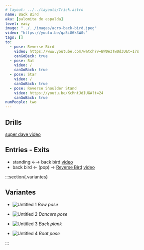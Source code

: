 ```yaml
---
# layout: ../../layouts/Trick.astro
name: Back Bird
aka: [palomita de espalda]
level: easy
image: "../../images/acro-back-bird.jpeg"
video: "https://youtu.be/qa5iG6k3W0s"
tags: []
to:
  - pose: Reverse Bird
    video: https://www.youtube.com/watch?v=BW0e3TwUd3U&t=17s
    canGoBack: true
  - pose: Bat
    video: /
    canGoBack: true
  - pose: Star
    video: /
    canGoBack: true
  - pose: Reverse Shoulder Stand
    video: https://youtu.be/KcMntJdIUGA?t=24
    canGoBack: true
numPeople: two
---
```


## Drills

[super dave video](https://www.youtube.com/watch?v=qa5iG6k3W0s)

## Entries - Exits

- standing ←→ back bird [video](https://youtu.be/qa5iG6k3W0s?t=36)
- back bird ← (pop) → [Reverse Bird](/wiki-circo/reverse-bird) [video](https://www.youtube.com/watch?v=UekRYMSAfmQ&list=PL1-kCAzj6UZ_MG_J7ElrDzlkHbeFokjXJ&index=22&t=0s)

:::section{.variantes}

## Variantes

- ![Untitled 1](../../images/Untitled_1_ea056f5828.png)
  _Bow pose_

- ![Untitled 2](../../images/Untitled_2_d0ad508c21.png)
  _Dancers pose_

- ![Untitled 3](../../images/Untitled_3_01c49a0c1c.png)
  _Back plank_

- ![Untitled 4](../../images/Untitled_4_b693ad3507.png)
  _Boat pose_

:::
